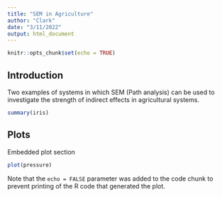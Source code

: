 ```yaml
---
title: "SEM in Agriculture"
author: "Clark"
date: "3/11/2022"
output: html_document
---
```


```r
knitr::opts_chunk$set(echo = TRUE)
```

## Introduction

Two examples of systems in which SEM (Path analysis) can be used to investigate the strength of indirect effects
in agricultural systems.

```r
summary(iris)

```

## Plots

Embedded plot section

```r
plot(pressure)
```

Note that the `echo = FALSE` parameter was added to the code chunk to prevent printing of the R code that generated the plot.
